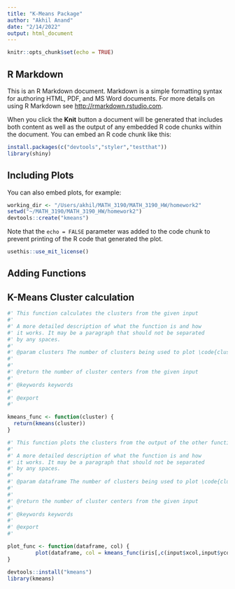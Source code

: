 ```yaml
---
title: "K-Means Package"
author: "Akhil Anand"
date: "2/14/2022"
output: html_document
---
```


```r
knitr::opts_chunk$set(echo = TRUE)
```

## R Markdown

This is an R Markdown document. Markdown is a simple formatting syntax for authoring HTML, PDF, and MS Word documents. For more details on using R Markdown see <http://rmarkdown.rstudio.com>.

When you click the **Knit** button a document will be generated that includes both content as well as the output of any embedded R code chunks within the document. You can embed an R code chunk like this:

```r
install.packages(c("devtools","styler","testthat"))
library(shiny)
```

## Including Plots

You can also embed plots, for example:

```r
working_dir <- "/Users/akhil/MATH_3190/MATH_3190_HW/homework2"
setwd("~/MATH_3190/MATH_3190_HW/homework2")
devtools::create("kmeans")
```

Note that the `echo = FALSE` parameter was added to the code chunk to prevent printing of the R code that generated the plot.

```r
usethis::use_mit_license()
```

## Adding Functions
## K-Means Cluster calculation

```r
#' This function calculates the clusters from the given input
#' 
#' A more detailed description of what the function is and how
#' it works. It may be a paragraph that should not be separated
#' by any spaces. 
#'
#' @param clusters The number of clusters being used to plot \code{clusters}
#'
#'
#' @return the number of cluster centers from the given input
#'
#' @keywords keywords
#'
#' @export
#' 

kmeans_func <- function(cluster) {
  return(kmeans(cluster))
}
```


```r
#' This function plots the clusters from the output of the other function 
#' 
#' A more detailed description of what the function is and how
#' it works. It may be a paragraph that should not be separated
#' by any spaces. 
#'
#' @param dataframe The number of clusters being used to plot \code{clusters}
#'
#'
#' @return the number of cluster centers from the given input
#'
#' @keywords keywords
#'
#' @export
#' 

plot_func <- function(dataframe, col) {
         plot(dataframe, col = kmeans_func(iris[,c(input$xcol,input$ycol)], input$clusters)$cluster)
}
```


```r
devtools::install("kmeans")
library(kmeans)
```






